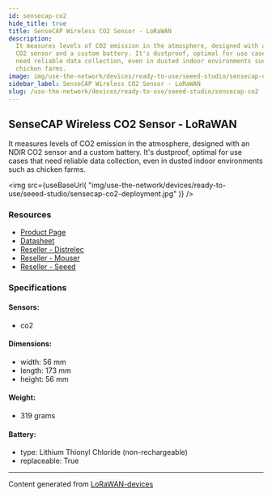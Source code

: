 ```yaml
---
id: sensecap-co2
hide_title: true
title: SenseCAP Wireless CO2 Sensor - LoRaWAN
description:
  It measures levels of CO2 emission in the atmosphere, designed with an NDIR
  CO2 sensor and a custom battery. It's dustproof, optimal for use cases that
  need reliable data collection, even in dusted indoor environments such as
  chicken farms.
image: img/use-the-network/devices/ready-to-use/seeed-studio/sensecap-co2-deployment.jpg
sidebar_label: SenseCAP Wireless CO2 Sensor - LoRaWAN
slug: /use-the-network/devices/ready-to-use/seeed-studio/sensecap-co2
---
```



## SenseCAP Wireless CO2 Sensor - LoRaWAN

It measures levels of CO2 emission in the atmosphere, designed with an NDIR CO2
sensor and a custom battery. It's dustproof, optimal for use cases that need
reliable data collection, even in dusted indoor environments such as chicken
farms.

<img
  src={useBaseUrl(
    "img/use-the-network/devices/ready-to-use/seeed-studio/sensecap-co2-deployment.jpg"
  )}
/>

### Resources

- [Product Page](https://www.seeedstudio.com/LoRaWAN-CO2-Sensor-EU868-p-4311.html)
- [Datasheet](https://files.seeedstudio.com/products/317990687/res/LoRaWAN%20Gateway%20and%20Wireless%20Sensor%20Catalog-V1.6%20NEW.pdf)
- [Reseller - Distrelec](https://www.distrelec.nl/en/sensecap-lorawan-wireless-co2-sensor-ip66-868mhz-seeed-studio-114991728/p/30167649?q=sensecap&pos=2&origPos=2&origPageSize=50&track=true)
- [Reseller - Mouser](https://www.mouser.com/new/seeed-studio/seeed-sensecap-lora-co2-sensor/)
- [Reseller - Seeed](https://www.seeedstudio.com/LoRaWAN-CO2-Sensor-EU868-p-4311.html)

### Specifications

#### Sensors:

- co2

#### Dimensions:

- width: 56 mm
- length: 173 mm
- height: 56 mm

#### Weight:

- 319 grams

#### Battery:

- type: Lithium Thionyl Chloride (non-rechargeable)
- replaceable: True

---

Content generated from
[LoRaWAN-devices](https://github.com/TheThingsNetwork/lorawan-devices)
